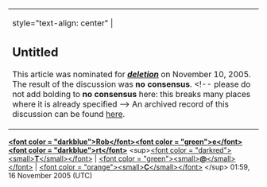 <article id="3171905" title=Talk:Laurel Mountain Elementary School>
	<talkpage id="3171905" title="Talk:Laurel Mountain Elementary School">
{{WikiProject Schools|class=Redirect|importance=NA}}
{{WikiProject United States|class=Redirect|importance=NA|TX=yes|TX-importance=NA|Austin=yes|Austin-importance=NA}}
{|class=Redirectndard-talk&quot;
|-
| style=&quot;text-align: center&quot; |

==Untitled==
This article was nominated for '''''[[Wikipedia:Deletion policy|deletion]]''''' on November 10, 2005.
The result of the discussion was '''no consensus'''. &lt;!-- please do not add bolding to '''no consensus''' here: this breaks many places where it is already specified --&gt;
An archived record of this discussion can be found [[Wikipedia:Articles for deletion/Laurel Mountain Elementary School|here]].
|} '''[[User:Jaxl|&lt;font color = &quot;darkblue&quot;&gt;Rob&lt;/font&gt;]][[Wikipedia:Esperanza|&lt;font color = &quot;green&quot;&gt;e&lt;/font&gt;]][[User:Jaxl|&lt;font color = &quot;darkblue&quot;&gt;rt&lt;/font&gt;]]''' &lt;sup&gt;[[User talk:Jaxl|&lt;font color = &quot;darkred&quot;&gt;&lt;small&gt;'''T'''&lt;/small&gt;&lt;/font&gt;]] | [[Special:Emailuser/Jaxl|&lt;font color = &quot;green&quot;&gt;&lt;small&gt;'''@'''&lt;/small&gt;&lt;/font&gt;]] | [[Special:Contributions/Jaxl|&lt;font color = &quot;orange&quot;&gt;&lt;small&gt;'''C'''&lt;/small&gt;&lt;/font&gt;]] &lt;/sup&gt; 01:59, 16 November 2005 (UTC)
	</talkpage>
</article>